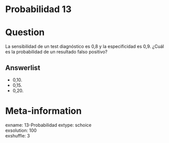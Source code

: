 # Probabilidad 13

Question
========

La sensibilidad de un test diagnóstico es 0,8 y la especificidad es 0,9. ¿Cuál es la probabilidad de un resultado falso positivo?  

Answerlist
----------
* 0,10.  
* 0,15.  
* 0,20.  


Meta-information
================
exname: 13-Probabilidad
extype: schoice  
exsolution: 100  
exshuffle: 3  


